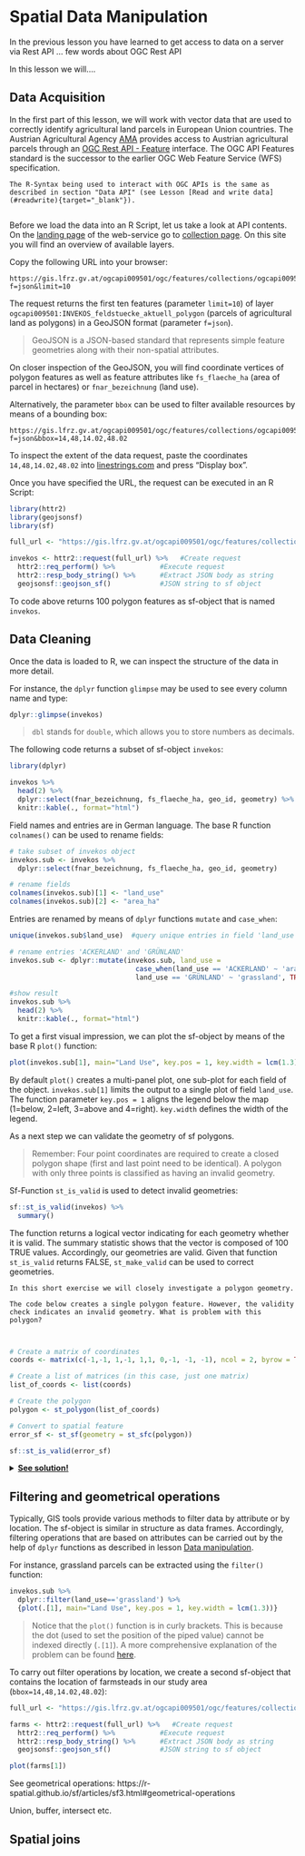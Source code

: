 # Spatial Data Manipulation

In the previous lesson you have learned to get access to data on a server via Rest API ... few words about OGC Rest API

In this lesson we will....

## Data Acquisition

In the first part of this lesson, we will work with vector data that are used to correctly identify agricultural land parcels in European Union countries. The Austrian Agricultural Agency [AMA](https://www.ama.at/intro){target="_blank"} provides access to Austrian agricultural parcels through an [OGC Rest API - Feature](https://ogcapi.ogc.org/){target="_blank"} interface. The OGC API Features standard is the successor to the earlier OGC Web Feature Service (WFS) specification. 

```block2

The R-Syntax being used to interact with OGC APIs is the same as described in section "Data API" (see Lesson [Read and write data](#readwrite){target="_blank"}).
  
```

Before we load the data into an R Script, let us take a look at API contents. On the [landing page](https://gis.lfrz.gv.at/ogcapi009501/ogc/features/){target="_blank"} of the web-service go to [collection page](https://gis.lfrz.gv.at/ogcapi009501/ogc/features/collections?f=text%2Fhtml){target="_blank"}. On this site you will find an overview of available layers.

Copy the following URL into your browser:

```{}
https://gis.lfrz.gv.at/ogcapi009501/ogc/features/collections/ogcapi009501:INVEKOS_feldstuecke_aktuell_polygon/items?f=json&limit=10
```

The request returns the first ten features (parameter `limit=10`) of layer `ogcapi009501:INVEKOS_feldstuecke_aktuell_polygon` (parcels of agricultural land as polygons) in a GeoJSON format (parameter `f=json`). 

>GeoJSON is a JSON-based standard that represents simple feature geometries along with their non-spatial attributes.  

On closer inspection of the GeoJSON, you will find coordinate vertices of polygon features as well as feature attributes like `fs_flaeche_ha` (area of parcel in hectares) or `fnar_bezeichnung` (land use).

Alternatively, the parameter `bbox` can be used to filter available resources by means of a bounding box:

```{}
https://gis.lfrz.gv.at/ogcapi009501/ogc/features/collections/ogcapi009501:INVEKOS_feldstuecke_aktuell_polygon/items?f=json&bbox=14,48,14.02,48.02 
```

To inspect the extent of the data request, paste the coordinates `14,48,14.02,48.02` into [linestrings.com](https://linestrings.com/bbox/){target="_blank"} and press "Display box". 

Once you have specified the URL, the request can be executed in an R Script:

```r

library(httr2)
library(geojsonsf)
library(sf)

full_url <- "https://gis.lfrz.gv.at/ogcapi009501/ogc/features/collections/ogcapi009501:INVEKOS_feldstuecke_aktuell_polygon/items?f=json&bbox=14,48,14.02,48.02"

invekos <- httr2::request(full_url) %>%   #Create request
  httr2::req_perform() %>%           #Execute request
  httr2::resp_body_string() %>%      #Extract JSON body as string
  geojsonsf::geojson_sf()            #JSON string to sf object

```

To code above returns 100 polygon features as sf-object that is named `invekos`. 

## Data Cleaning

Once the data is loaded to R, we can inspect the structure of the data in more detail. 

For instance, the `dplyr` function  `glimpse` may be used to see every column name and type:

```r

dplyr::glimpse(invekos)

```

> `dbl` stands for `double`, which allows you to store numbers as decimals.

The following code returns a subset of sf-object `invekos`:

```r

library(dplyr)

invekos %>%
  head(2) %>%
  dplyr::select(fnar_bezeichnung, fs_flaeche_ha, geo_id, geometry) %>%
  knitr::kable(., format="html")

```

Field names and entries are in German language. The base R function `colnames()` can be used to rename fields:

```r

# take subset of invekos object
invekos.sub <- invekos %>%
  dplyr::select(fnar_bezeichnung, fs_flaeche_ha, geo_id, geometry)

# rename fields
colnames(invekos.sub)[1] <- "land_use"
colnames(invekos.sub)[2] <- "area_ha"

```

Entries are renamed by means of `dplyr` functions `mutate` and `case_when`:

```r

unique(invekos.sub$land_use)  #query unique entries in field 'land_use'

# rename entries 'ACKERLAND' and 'GRÜNLAND'
invekos.sub <- dplyr::mutate(invekos.sub, land_use = 
                               case_when(land_use == 'ACKERLAND' ~ 'arable land',
                               land_use == 'GRÜNLAND' ~ 'grassland', TRUE ~ 'Other'))

#show result
invekos.sub %>%
  head(2) %>%
  knitr::kable(., format="html")

```

To get a first visual impression, we can plot the sf-object by means of the base R `plot()` function:

```r
plot(invekos.sub[1], main="Land Use", key.pos = 1, key.width = lcm(1.3))
```

By default `plot()` creates a multi-panel plot, one sub-plot for each field of the object. `invekos.sub[1]` limits the output to a single plot of field `land_use`. The function parameter `key.pos = 1` aligns the legend below the map (1=below, 2=left, 3=above and 4=right). `key.width` defines the width of the legend. 

As a next step we can validate the geometry of sf polygons. 

> Remember: Four point coordinates are required to create a closed polygon shape (first and last point need to be identical). A polygon with only three points is classified as having an invalid geometry. 

Sf-Function `st_is_valid` is used to detect invalid geometries:

```r

sf::st_is_valid(invekos) %>%
  summary()

```

The function returns a logical vector indicating for each geometry whether it is valid. The summary statistic shows that the vector is composed of 100 TRUE values. Accordingly, our geometries are valid. Given that function `st_is_valid` returns FALSE, `st_make_valid` can be used to correct geometries.

```block2

In this short exercise we will closely investigate a polygon geometry.

The code below creates a single polygon feature. However, the validity check indicates an invalid geometry. What is problem with this polygon?



```

```r
# Create a matrix of coordinates
coords <- matrix(c(-1,-1, 1,-1, 1,1, 0,-1, -1, -1), ncol = 2, byrow = TRUE)

# Create a list of matrices (in this case, just one matrix)
list_of_coords <- list(coords)

# Create the polygon
polygon <- st_polygon(list_of_coords)

# Convert to spatial feature
error_sf <- st_sf(geometry = st_sfc(polygon))

sf::st_is_valid(error_sf)

```

<details closed>
<summary><ins>**See solution!**</ins></summary>
<p><font color="grey">
  
Plotting the polygon shows a [sliver polygon](https://en.wikipedia.org/wiki/Sliver_polygon){target="_blank"}. 

```r

plot(error_sf)

```

Another reason for a non-valid geometry may be the self-intersection of lines. 

</font>
</p>
</details>

## Filtering and geometrical operations

Typically, GIS tools provide various methods to filter data by attribute or by location. The sf-object is similar in structure as data frames. Accordingly, filtering operations that are based on attributes can be carried out by the help of `dplyr` functions as described in lesson [Data manipulation](#datman){target="_blank"}.

For instance, grassland parcels can be extracted using the `filter()` function:

```r
invekos.sub %>%
  dplyr::filter(land_use=='grassland') %>%
  {plot(.[1], main="Land Use", key.pos = 1, key.width = lcm(1.3))}
```

> Notice that the `plot()` function is in curly brackets. This is because the dot (used to set the position of the piped value) cannot be indexed directly (`.[1]`). A more comprehensive explanation of the problem can be found [here](https://stackoverflow.com/questions/42385010/using-the-pipe-and-dot-notation){target="_blank"}. 

To carry out filter operations by location, we create a second sf-object that contains the location of farmsteads in our study area (`bbox=14,48,14.02,48.02`):

```r


full_url <- "https://gis.lfrz.gv.at/ogcapi009501/ogc/features/collections/ogcapi009501:INVEKOS_hofstellen_aktuell_point/items?f=json&bbox=14,48,14.02,48.02"

farms <- httr2::request(full_url) %>%   #Create request
  httr2::req_perform() %>%           #Execute request
  httr2::resp_body_string() %>%      #Extract JSON body as string
  geojsonsf::geojson_sf()            #JSON string to sf object

plot(farms[1])

```



See geometrical operations:
https://r-spatial.github.io/sf/articles/sf3.html#geometrical-operations

Union, buffer, intersect etc.

## Spatial joins
